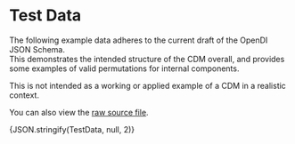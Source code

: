 
# Test Data

The following example data adheres to the current draft of the OpenDI JSON Schema.  
This demonstrates the intended structure of the CDM overall, and provides some examples of valid permutations for internal components.

This is not intended as a working or applied example of a CDM in a realistic context.

You can also view the [raw source file](./schemas/test-data.json).

<CodeBlock language="json" title="OpenDI JSON Schema -- Schema-Compliant Data">{JSON.stringify(TestData, null, 2)}</CodeBlock>